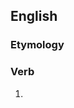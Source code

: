 ==English==

===Etymology===
{{suffix|en|remember|est}}

===Verb===
{{head|en|verb form}}

# {{en-archaic second-person singular of|remember}}